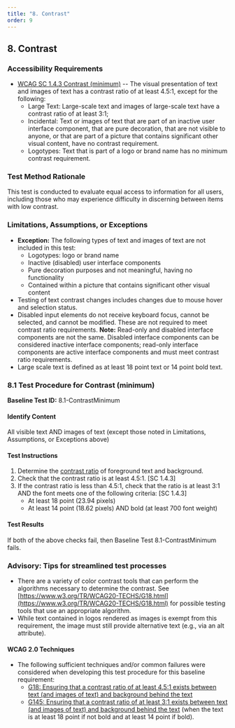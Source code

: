 ```yaml
---
title: "8. Contrast"
order: 9
---
```

## 8. Contrast

### Accessibility Requirements

-   [WCAG SC 1.4.3 Contrast (minimum)](https://www.w3.org/TR/UNDERSTANDING-WCAG20/visual-audio-contrast-contrast.html) -- The visual presentation of text and images of text has a contrast ratio of at least 4.5:1, except for the following:
    -   Large Text: Large-scale text and images of large-scale text have a contrast ratio of at least 3:1;
    -   Incidental: Text or images of text that are part of an inactive user interface component, that are pure decoration, that are not visible to anyone, or that are part of a picture that contains significant other visual content, have no contrast requirement.
    -   Logotypes: Text that is part of a logo or brand name has no minimum contrast requirement.

### Test Method Rationale

This test is conducted to evaluate equal access to information for all users, including those who may experience difficulty in discerning between items with low contrast.

### Limitations, Assumptions, or Exceptions

-   **Exception:** The following types of text and images of text are not included in this test:
    -   Logotypes: logo or brand name
    -   Inactive (disabled) user interface components
    -   Pure decoration purposes and not meaningful, having no functionality
    -   Contained within a picture that contains significant other visual content
-   Testing of text contrast changes includes changes due to mouse hover and selection status.
-   Disabled input elements do not receive keyboard focus, cannot be selected, and cannot be modified. These are not required to meet contrast ratio requirements. **Note:** Read-only and disabled interface components are not the same. Disabled interface components can be considered inactive interface components; read-only interface components are active interface components and must meet contrast ratio requirements.
-   Large scale text is defined as at least 18 point text or 14 point bold text.

### 8.1 Test Procedure for Contrast (minimum)

**Baseline Test ID:** 8.1-ContrastMinimum
#### Identify Content
<p id="1IC">All visible text AND images of text (except those noted in Limitations, Assumptions, or Exceptions above)</p>

#### Test Instructions
<ol id="1TI">
    <li id="1TI-1">Determine the <a href="https://www.w3.org/TR/2008/REC-WCAG20-20081211/#contrast-ratiodef" target="_blank" rel="noopener">contrast ratio</a> of foreground text and background.</li>
    <li id="1TI-2">Check that the contrast ratio is at least 4.5:1. [SC 1.4.3]</li>
    <li id="1TI-3">
    If the contrast ratio is less than 4.5:1, check that the ratio is at least 3:1 AND the font meets one of the following criteria: [SC 1.4.3]
        <ul>
            <li>At least 18 point (23.94 pixels)</li>
            <li>At least 14 point (18.62 pixels) AND bold (at least 700 font weight)</li>
        </ul></li>
</ol>

#### Test Results
<p id="1TR">If both of the above checks fail, then Baseline Test 8.1-ContrastMinimum fails.</p>

### Advisory: Tips for streamlined test processes

-   There are a variety of color contrast tools that can perform the algorithms necessary to determine the contrast. See [https://www.w3.org/TR/WCAG20-TECHS/G18.html](https://www.w3.org/TR/WCAG20-TECHS/G18.html) for possible testing tools that use an appropriate algorithm.
-   While text contained in logos rendered as images is exempt from this requirement, the image must still provide alternative text (e.g., via an alt attribute).

#### WCAG 2.0 Techniques
-   The following sufficient techniques and/or common failures were considered when developing this test procedure for this baseline requirement:
    -   [G18: Ensuring that a contrast ratio of at least 4.5:1 exists between text (and images of text) and background behind the text](https://www.w3.org/TR/WCAG20-TECHS/G18.html)
    -   [G145: Ensuring that a contrast ratio of at least 3:1 exists between text (and images of text) and background behind the text](https://www.w3.org/TR/WCAG20-TECHS/G145.html) (when the text is at least 18 point if not bold and at least 14 point if bold).
